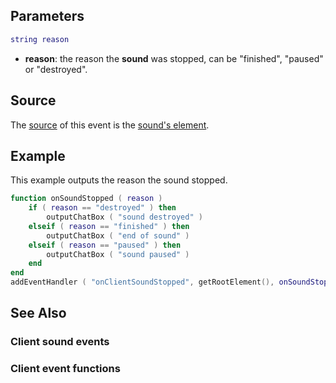 {{Client event}}
 
{{New items|3.0140|1.4|
This event is triggered when a '''sound''' is stopped.
}}
==Parameters== 
<syntaxhighlight lang="lua">
string reason
</syntaxhighlight> 

*'''reason''': the reason the '''sound''' was stopped, can be "finished", "paused" or "destroyed".

==Source==
The [[/event_system#Event_source.md|source]] of this event is the [[/Element/Sound.md|sound's element]].

==Example== 
This example outputs the reason the sound stopped.
<syntaxhighlight lang="lua">
function onSoundStopped ( reason )
    if ( reason == "destroyed" ) then
        outputChatBox ( "sound destroyed" )
    elseif ( reason == "finished" ) then
        outputChatBox ( "end of sound" )
    elseif ( reason == "paused" ) then
        outputChatBox ( "sound paused" )
    end
end
addEventHandler ( "onClientSoundStopped", getRootElement(), onSoundStopped )
</syntaxhighlight>

==See Also==
===Client sound events===
{{Sound_events}}
===Client event functions===
{{Client_event_functions}}